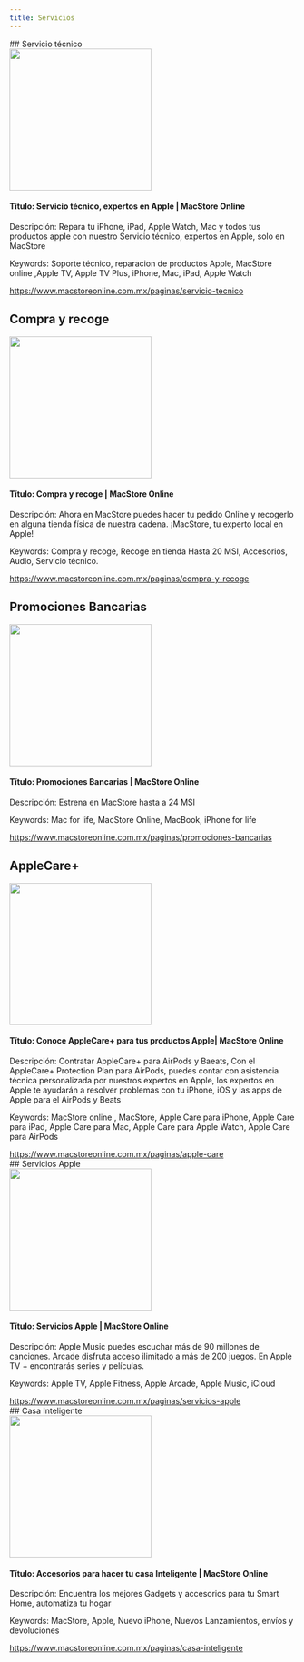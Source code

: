 ```yaml
---
title: Servicios
---
```


<div class="divMac">
  ## Servicio técnico

  <div class="linksw">
      <Card>
         <img class="d-block" width="250" height="250" src="https://www.macstoreonline.com.mx/img/cx/macstore-seo.jpg" />
        <h4><span>Título: </span> Servicio técnico, expertos en Apple | MacStore Online</h4>
        <p>
              <span>Descripción: </span> 
            Repara tu iPhone, iPad, Apple Watch, Mac y todos tus productos apple con nuestro Servicio técnico, expertos en Apple, solo en MacStore
       </p> 
          <p>
            <span> Keywords: </span>
            Soporte técnico, reparacion de productos Apple, MacStore online ,Apple TV, Apple TV Plus, iPhone, Mac, iPad, Apple Watch
          </p>
          <a  href="https://www.macstoreonline.com.mx/paginas/servicio-tecnico" target="_blank">
          https://www.macstoreonline.com.mx/paginas/servicio-tecnico
          </a>  
      </Card>
  </div>

   ## Compra y recoge

  <div class="linksw">
      <Card>
         <img class="d-block" width="250" height="250" src="https://www.macstoreonline.com.mx/img/cx/macstore-seo.jpg" />
        <h4><span>Título: </span> Compra y recoge | MacStore Online</h4>
        <p>
              <span>Descripción: </span> 
           Ahora en MacStore puedes hacer tu pedido Online y recogerlo en alguna tienda física de nuestra cadena. ¡MacStore, tu experto local en Apple!
       </p> 
          <p>
            <span> Keywords: </span>
           Compra y recoge, Recoge en tienda Hasta 20 MSI, Accesorios, Audio, Servicio técnico.
          </p>
          <a  href="https://www.macstoreonline.com.mx/paginas/compra-y-recoge" target="_blank">
          https://www.macstoreonline.com.mx/paginas/compra-y-recoge
          </a>  
      </Card>
  </div>
  
   ## Promociones Bancarias

  <div class="linksw">
      <Card>
         <img class="d-block" width="250" height="250" src="https://www.macstoreonline.com.mx/img/cx/macstore-seo.jpg" />
        <h4><span>Título: </span> Promociones Bancarias | MacStore Online</h4>
        <p>
              <span>Descripción: </span> 
           Estrena en MacStore hasta a 24 MSI
       </p> 
          <p>
            <span> Keywords: </span>
             Mac for life, MacStore Online, MacBook, iPhone for life
          </p>
          <a  href="https://www.macstoreonline.com.mx/paginas/promociones-bancarias" target="_blank">
          https://www.macstoreonline.com.mx/paginas/promociones-bancarias
          </a>  
      </Card>
  </div>

  
   ## AppleCare+

  <div class="linksw">
      <Card>
         <img class="d-block" width="250" height="250" src="https://www.macstoreonline.com.mx/img/cx/macstore-seo.jpg" />
        <h4><span>Título: </span> Conoce AppleCare+ para tus productos Apple| MacStore Online</h4>
        <p>
              <span>Descripción: </span> 
           Contratar AppleCare+ para AirPods y Baeats, Con el AppleCare+ Protection Plan para AirPods, puedes contar con asistencia técnica personalizada por nuestros expertos en Apple, los expertos en Apple te ayudarán a resolver problemas con tu iPhone, iOS y las apps de Apple para el AirPods y Beats
       </p> 
          <p>
            <span> Keywords: </span>
             MacStore online , MacStore, Apple Care para iPhone, Apple Care para iPad, Apple Care para Mac, Apple Care para Apple Watch, Apple Care para AirPods
          </p>
          <a  href="https://www.macstoreonline.com.mx/paginas/apple-care" target="_blank">
          https://www.macstoreonline.com.mx/paginas/apple-care
          </a>  
      </Card>
  </div>
     ## Servicios Apple

  <div class="linksw">
      <Card>
         <img class="d-block" width="250" height="250" src="https://www.macstoreonline.com.mx/img/cx/macstore-seo.jpg" />
        <h4><span>Título: </span> Servicios Apple | MacStore Online</h4>
        <p>
              <span>Descripción: </span> 
           Apple Music puedes escuchar más de 90 millones de canciones. Arcade disfruta acceso ilimitado a más de 200 juegos. En Apple TV + encontrarás series y películas.
       </p> 
          <p>
            <span> Keywords: </span>
            Apple TV, Apple Fitness, Apple Arcade, Apple Music, iCloud
          </p>
          <a  href="https://www.macstoreonline.com.mx/paginas/servicios-apple" target="_blank">
          https://www.macstoreonline.com.mx/paginas/servicios-apple
          </a>  
      </Card>
  </div>
  ## Casa Inteligente

  <div class="linksw">
      <Card>
         <img class="d-block" width="250" height="250" src="https://www.macstoreonline.com.mx/img/cx/macstore-seo.jpg" />
        <h4><span>Título: </span>Accesorios para hacer tu casa Inteligente | MacStore Online</h4>
        <p>
              <span>Descripción: </span> 
              Encuentra los mejores Gadgets y accesorios para tu Smart Home, automatiza tu hogar
       </p> 
          <p>
            <span> Keywords: </span>
            MacStore, Apple, Nuevo iPhone, Nuevos Lanzamientos, envíos y devoluciones
          </p>
          <a  href="https://www.macstoreonline.com.mx/paginas/casa-inteligente" target="_blank">
          https://www.macstoreonline.com.mx/paginas/casa-inteligente
          </a>  
      </Card>
  </div>
  
</div>
